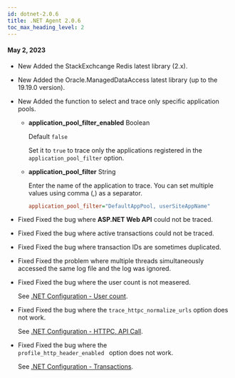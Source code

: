 ```yaml
---
id: dotnet-2.0.6
title: .NET Agent 2.0.6
toc_max_heading_level: 2
---
```


#### May 2, 2023

-   <Status>New</Status> Added the StackExchcange Redis latest library (2.x).

-   <Status>New</Status> Added the Oracle.ManagedDataAccess latest library (up to the 19.19.0 version).

-   <Status>New</Status> Added the function to select and trace only specific application pools.

    -   **application_pool_filter_enabled** <span class='type'>Boolean</span>

        Default `false`

        Set it to `true` to trace only the applications registered in the `application_pool_filter` option.

    -   **application_pool_filter** <span class='type'>String</span>

        Enter the name of the application to trace. You can set multiple values using comma (,) as a separator.

        ```ini title='whatap.conf'
        application_pool_filter="DefaultAppPool, userSiteAppName"
        ```

-   <Status>Fixed</Status> Fixed the bug where <b>ASP.NET Web API</b> could not be traced.

-   <Status>Fixed</Status> Fixed the bug where active transactions could not be traced.

-   <Status>Fixed</Status> Fixed the bug where transaction IDs are sometimes duplicated.

-   <Status>Fixed</Status> Fixed the problem where multiple threads simultaneously accessed the same log file and the log was ignored.

-   <Status>Fixed</Status> Fixed the bug where the user count is not measered.

    See [.NET Configuration - User count](../../dotnet/agent-number-of-user).

-   <Status>Fixed</Status> Fixed the bug where the <code>trace_httpc_normalize_urls</code> option does not work.

    See [.NET Configuration - HTTPC, API Call](../../dotnet/agent-httpcapicall).

-   <Status>Fixed</Status> Fixed the bug where the <code> profile_http_header_enabled </code> option does not work.

    See [.NET Configuration - Transactions](../../dotnet/agent-transaction).
